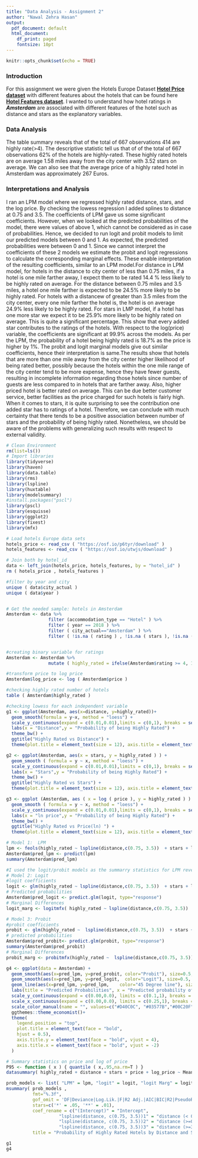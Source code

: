 ```yaml
---
title: "Data Analysis - Assignment 2"
author: "Nawal Zehra Hasan"
output:
  pdf_document: default
  html_document:
    df_print: paged
    fontsize: 10pt
---
```


```r
knitr::opts_chunk$set(echo = TRUE)
```
### Introduction
For this assignment we were given the Hotels Europe Dataset [**Hotel Price dataset**](https://osf.io/p6tyr/download) with different features about the hotels that can be found here [**Hotel Features dataset**](https://osf.io/utwjs/download). I wanted to understand how hotel ratings in _**Amsterdam**_ are associated with different features of the hotel such as distance and stars as the explanatory variables.  

### Data Analysis
The table summary reveals that of the total of 667 observations 414 are highly rate(>4). The descriptive statistic tell us that of of the total of 667 observations 62% of the hotels are highly-rated. These highly rated hotels are on average 1.58 miles away from the city center with  3.52 stars on average. We can also see that the average price of a highly rated hotel in Amsterdam was approximately 267 Euros.

### Interpretations and Analysis
I ran an LPM model where we regressed highly rated distance, stars, and the log price. By checking the lowess regression I added splines to distance at 0.75 and 3.5. The coefficients of LPM gave us some significant coefficients. However, when we looked at the predicted probabilities of the model, there were values of above 1, which cannot be considered as in case of probabilities. Hence, we decided to run logit and probit models to limit our predicted models between 0 and 1. As expected, the predicted probabilities were between 0 and 1. Since we cannot interpret the coefficients of these 2 models we estimate the probit and logit regressions to calculate the corresponding marginal effects. These enable interpretation of the resulting coefficients, similar to an LPM model.For distance in LPM model, for hotels in the distance to city center of less than 0.75 miles, if a hotel is one mile farther away,  I expect them to be rated 14.4 % less likely to be highly rated on average. For the distance between 0.75 miles and 3.5 miles, a hotel one mile farther is expected to be 24.5% more likely to be highly rated. For hotels with a distancew of greater than 3.5 miles from the city center, every one mile farther the hotel is, the hotel is on average 24.9% less likely to be highly rated. For stars in LMP model, if a hotel has one more star we expect it to be 25.9% more likely to be highly rated on average. This is quite a significant percentage. This show that every added star contributes to the ratings of the hotels. With respect to the log(price) variable, the coefficients are significant at 99.9% across the models. As per the LPM, the probability of a hotel being highly rated is 18.7% as the price is higher by 1%. The probit and logit marginal models give out similar coefficients, hence their interpretation is same.The results show that hotels that are more than one mile away from the city center higher likelihood of being rated better, possibly because the hotels within the one mile range of the city center tend to be more expense, hence they have fewer guests, resulting in incomplete information regarding those hotels since number of guests are less compared to in hotels that are farther away. Also, higher priced hotel is better rated on average. This can be due  better customer service, better facilities as the price charged for such hotels is fairly high. When it comes to stars, it is quite surprising to see the contribution one added star has to ratings of a hotel. Therefore, we can conclude with much certainty that there tends to be a positive association between number of stars and the probability of being highly rated. Nonetheless, we should be aware of the problems with generalizing such results with respect to external validity. 

```r
# Clean Environment
rm(list=ls())
# Import libraries
library(tidyverse)
library(haven)
library(data.table)
library(rms)
library(lspline)
library(huxtable)
library(modelsummary)
#install.packages("pscl")
library(pscl)
library(esquisse)
library(ggplot2)
library(fixest)
library(mfx)
```

```r
# Load hotels Europe data sets
hotels_price <- read_csv ( "https://osf.io/p6tyr/download" )
hotels_features <- read_csv ( "https://osf.io/utwjs/download" )
```

```r
# Join both by hotel_id
data <- left_join(hotels_price, hotels_features, by = "hotel_id" ) 
rm ( hotels_price , hotels_features )

#filter by year and city
unique ( data$city_actual )
unique ( data$year )


# Get the needed sample: hotels in Amsterdam
Amsterdam <- data %>% 
                filter (accommodation_type == "Hotel" ) %>%
                filter ( year == 2018 ) %>% 
                filter ( city_actual=="Amsterdam" ) %>% 
                filter ( !is.na ( rating ) , !is.na ( stars ), !is.na ( distance ) )


#creating binary variable for ratings
Amsterdam <- Amsterdam %>% 
                mutate ( highly_rated = ifelse(Amsterdam$rating >= 4, 1, 0 ) )

#transform price to log price
Amsterdam$log_price <- log ( Amsterdam$price )

#checking highly rated number of hotels
table ( Amsterdam$highly_rated )
```


```r
#checking lowess for each independent variable
g1 <- ggplot(Amsterdam, aes(x=distance, y=highly_rated))+
  geom_smooth(formula = y~x, method = "loess") +
  scale_y_continuous(expand = c(0.01,0.01),limits = c(0,1), breaks = seq(0,1,0.2) ) +
  labs(x = "Distance",y = "Probability of being Highly Rated") +
  theme_bw() +
  ggtitle("Highly Rated vs Distance") +
  theme(plot.title = element_text(size = 12), axis.title = element_text(size=8) ) 

g2 <- ggplot(Amsterdam, aes(x = stars, y = highly_rated ) ) +
  geom_smooth ( formula = y ~ x, method = "loess") +
  scale_y_continuous(expand = c(0.01,0.01),limits = c(0,1), breaks = seq(0,1,0.2) ) +
  labs(x = "Stars",y = "Probability of being Highly Rated") +
  theme_bw() +
  ggtitle("Highly Rated vs Stars") +
  theme(plot.title = element_text(size = 12), axis.title = element_text(size=8) )

g3 <- ggplot (Amsterdam, aes ( x = log ( price ), y = highly_rated ) ) +
  geom_smooth ( formula = y ~ x, method = "loess") +
  scale_y_continuous(expand = c(0.01,0.01),limits = c(0,1), breaks = seq(0,1,0.2) ) +
  labs(x = "ln price",y = "Probability of being Highly Rated") +
  theme_bw() +
  ggtitle("Highly Rated vs Price(ln) ") +
  theme(plot.title = element_text(size = 12), axis.title = element_text(size=8) )
```

```r
# Model 1:  LPM
lpm <- feols(highly_rated ~ lspline(distance,c(0.75, 3.5))  + stars + log_price , data=Amsterdam, vcov = "hetero")
Amsterdam$pred_lpm <- predict(lpm)
summary(Amsterdam$pred_lpm)

#I used the logit/probit models as the summarry statistics for LPM reveal that probability is > 1. This is unfit for predictions.
# Model 2: Logit
#logit coefficients
logit <- glm(highly_rated ~ lspline(distance,c(0.75, 3.5))  + stars + log_price , data=Amsterdam, family='binomial'(link = "logit"))
# Predicted probabilities 
Amsterdam$pred_logit <- predict.glm(logit, type="response")
# Marginal Differences
logit_marg <- logitmfx( highly_rated ~ lspline(distance,c(0.75, 3.5))  + stars + log_price , data=Amsterdam, atmean=F, robust = T)

# Model 3: Probit
#probit coefficients
probit <- glm(highly_rated ~  lspline(distance,c(0.75, 3.5))  + stars + log_price , data=Amsterdam, family=binomial(link="probit"))
# predicted probabilities 
Amsterdam$pred_probit<- predict.glm(probit, type="response") 
summary(Amsterdam$pred_probit)
# Marginal Differences
probit_marg <- probitmfx(highly_rated ~  lspline(distance,c(0.75, 3.5))  + stars + log_price , data=Amsterdam, atmean=F)
```

```r
g4 <- ggplot(data = Amsterdam) +
  geom_smooth(aes(x=pred_lpm, y=pred_probit, color="Probit"), size=0.5,  shape=16) +
  geom_smooth(aes(x=pred_lpm, y=pred_logit,  color="Logit"), size=0.5,  shape=16) +
  geom_line(aes(x=pred_lpm, y=pred_lpm,    color="45 Degree line"), size=0.5) +
  labs(title = "Predicted Probabilities", x = "Predicted probability of Highly Rated (LPM)", y="Predicted probability (Logit,Probit) ")+
  scale_y_continuous(expand = c(0.00,0.0), limits = c(0.1,1), breaks = seq(0,1,0.1)) +
  scale_x_continuous(expand = c(0.00,0.0), limits = c(0.25,1), breaks = seq(0,1,0.1)) +
  scale_color_manual(name = "", values=c("#D40C0C", "#03577B","#00C20F")) +
  ggthemes::theme_economist()+
  theme(
    legend.position = "top",
    plot.title = element_text(face = "bold",
    hjust = 0.5),
    axis.title.y = element_text(face = "bold", vjust = 4),
    axis.title.x = element_text(face = "bold", vjust = -2)
  )
```

```r
# Summary statistics on price and log of price
P95 <- function ( x ) { quantile ( x,.95,na.rm=T ) }
datasummary( highly_rated + distance + stars + price + log_price ~ Mean + SD + Min + Max + Median + P95 + N , data = Amsterdam, title = "Summary Statistics" )
```


```r

prob_models <- list( "LPM" = lpm, "logit" = logit, "logit Marg" = logit_marg, "Probit" = probit, "Probit Marg" = probit_marg)
msummary( prob_models ,
          fmt="%.3f",
          gof_omit = 'DF|Deviance|Log.Lik.|F|R2 Adj.|AIC|BIC|R2|PseudoR2|Std.Errors',
          stars=c('*' = .05, '**' = .01),
          coef_rename = c("(Intercept)" = "Intercept",
                    "lspline(distance, c(0.75, 3.5))1" = "distance (< 0.75)",
                    "lspline(distance, c(0.75, 3.5))2" = "distance (>=0.75, <3.5)",
                    "lspline(distance, c(0.75, 3.5))3" = "distance (>=3.5)",
          title = "Probability of Highly Rated Hotels by Distance and Stars- LPM, Logit & probit MODELS" ) )
```

```r
g1
g4
```
